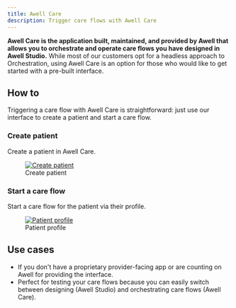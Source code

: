 ```yaml
---
title: Awell Care
description: Trigger care flows with Awell Care
---
```


**Awell Care is the application built, maintained, and provided by Awell that allows you to orchestrate and operate care flows you have designed in Awell Studio.** While most of our customers opt for a headless approach to Orchestration, using Awell Care is an option for those who would like to get started with a pre-built interface.

## How to

Triggering a care flow with Awell Care is straightforward: just use our interface to create a patient and start a care flow.

### Create patient

Create a patient in Awell Care.

<figure className="w-full flex flex-col justify-center text-center pt-4">
  <a
    href="https://res.cloudinary.com/da7x4rzl4/image/upload/v1673513533/Developer%20portal/create_patient.png"
    target="_blank"
    className="custom-link"
  >
    <img
      src="https://res.cloudinary.com/da7x4rzl4/image/upload/v1673513533/Developer%20portal/create_patient.png"
      alt="Create patient"
      className="w-full sm:w-11/12 mx-auto rounded"
    />
  </a>
  <figcaption className="dark:text-slate-400 pt-2">Create patient</figcaption>
</figure>

### Start a care flow

Start a care flow for the patient via their profile.

<figure className="w-full flex flex-col justify-center text-center pt-4">
  <a
    href="https://res.cloudinary.com/da7x4rzl4/image/upload/v1673513533/Developer%20portal/patient_profile.png"
    target="_blank"
    className="custom-link"
  >
    <img
      src="https://res.cloudinary.com/da7x4rzl4/image/upload/v1673513533/Developer%20portal/patient_profile.png"
      alt="Patient profile"
      className="w-full sm:w-11/12 mx-auto rounded"
    />
  </a>
  <figcaption className="dark:text-slate-400 pt-2">Patient profile</figcaption>
</figure>

## Use cases

- If you don't have a proprietary provider-facing app or are counting on Awell for providing the interface.
- Perfect for testing your care flows because you can easily switch between designing (Awell Studio) and orchestrating care flows (Awell Care).
